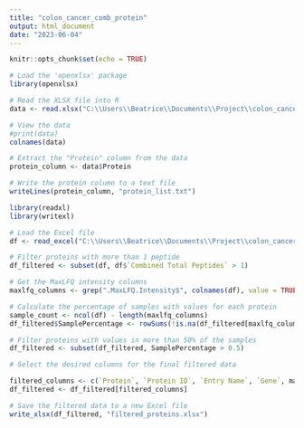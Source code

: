 ---
title: "colon_cancer_comb_protein"
output: html_document
date: "2023-06-04"
---

```{r setup, include=FALSE}
knitr::opts_chunk$set(echo = TRUE)
```

```{r}
# Load the 'openxlsx' package
library(openxlsx)

# Read the XLSX file into R
data <- read.xlsx("C:\\Users\\Beatrice\\Documents\\Project\\colon_cancer_combined_protein.xlsx")

# View the data
#print(data)
colnames(data)

```

```{r}
# Extract the "Protein" column from the data
protein_column <- data$Protein

# Write the protein column to a text file
writeLines(protein_column, "protein_list.txt")
```


```{r}
library(readxl)
library(writexl)

# Load the Excel file
df <- read_excel("C:\\Users\\Beatrice\\Documents\\Project\\colon_cancer_combined_protein.xlsx")

# Filter proteins with more than 1 peptide
df_filtered <- subset(df, df$`Combined Total Peptides` > 1)

# Get the MaxLFQ intensity columns
maxlfq_columns <- grep(".MaxLFQ.Intensity$", colnames(df), value = TRUE)

# Calculate the percentage of samples with values for each protein
sample_count <- ncol(df) - length(maxlfq_columns)
df_filtered$SamplePercentage <- rowSums(!is.na(df_filtered[maxlfq_columns])) / sample_count

# Filter proteins with values in more than 50% of the samples
df_filtered <- subset(df_filtered, SamplePercentage > 0.5)

# Select the desired columns for the final filtered data

filtered_columns <- c(`Protein`, `Protein ID`, `Entry Name`, `Gene`, maxlfq_columns)
df_filtered <- df_filtered[filtered_columns]

# Save the filtered data to a new Excel file
write_xlsx(df_filtered, "filtered_proteins.xlsx")

```

